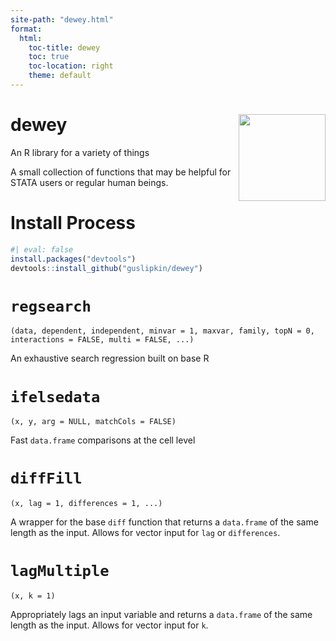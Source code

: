 ```yaml
---
site-path: "dewey.html"
format:
  html:
    toc-title: dewey
    toc: true
    toc-location: right
    theme: default
---
```


<style>
  code { white-space: normal; }
</style>

# dewey <img src="assets/dewey.svg" align="right" height="139" /> {.unlisted .unnumbered}

An R library for a variety of things

A small collection of functions that may be helpful for STATA users or regular human beings.

# Install Process

```R
#| eval: false
install.packages("devtools")
devtools::install_github("guslipkin/dewey")
```

# `regsearch`

`(data, dependent, independent, minvar = 1, maxvar, family, topN = 0, interactions = FALSE, multi = FALSE, ...)`

An exhaustive search regression built on base R

# `ifelsedata`

`(x, y, arg = NULL, matchCols = FALSE)`

Fast `data.frame` comparisons at the cell level

# `diffFill`

`(x, lag = 1, differences = 1, ...)`

A wrapper for the base `diff` function that returns a `data.frame` of the same length as the input. Allows for vector input for `lag` or `differences`. 

# `lagMultiple`

`(x, k = 1)`

Appropriately lags an input variable and returns a `data.frame` of the same length as the input. Allows for vector input for `k`.

